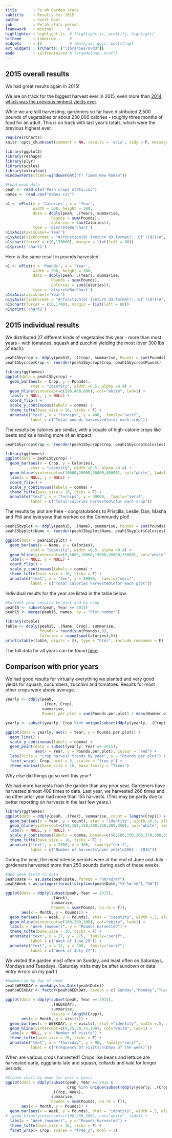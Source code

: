 ```yaml
---
title       : Pe'ah Garden stats
subtitle    : Results for 2015
author      : Scott Gaul
job         : Pe'ah stats person
framework   : minimal      # 
highlighter : highlight.js  # {highlight.js, prettify, highlight}
hitheme     : tomorrow      # 
widgets     : []            # {mathjax, quiz, bootstrap}
ext_widgets : {rCharts: ["libraries/nvd3"]} 
mode        : selfcontained # {standalone, draft}
---
```


## 2015 overall results

We had great results again in 2015! 

We are on track for the biggest harvest ever in 2015, even more than [2014 which was the previous highest yields ever](http://sgaul.github.io/peah2014/).    

While we are still harvesting, gardeners so far have distributed 2,500 pounds of vegetables or about 230,000 calories - roughly three months of food for an adult. This is on track with last year's totals, which were the previous highest ever.

```r
require(rCharts)
knitr::opts_chunk$set(comment = NA, results = 'asis', tidy = F, message = T)
```


```r
library(ggplot2)
library(reshape)
library(plyr)
library(scales)
library(extrafont)
windowsFonts(Times=windowsFont("TT Times New Roman"))

#Load peah data
peah <- read.csv("Peah crops stats.csv")
names <- read.csv("names.csv")

n1 <- nPlot(y = 'Calories', x = 'Year', 
            width = 500, height = 300,
            data = ddply(peah, .(Year), summarise, 
                    Pounds = sum(Pounds),
                    Calories = sum(Calories)),
            type = 'discreteBarChart')
n1$xAxis(axisLabel='Year')
n1$yAxis(tickFormat = "#!function(d) {return d3.format(',.0f')(d)}!#", axisLabel='Calories')
n1$chart(forceY = c(0,170000), margin = list(left = 80))
n1$print('chart1')
```

Here is the same result in pounds harvested. 

```r
n1 <- nPlot(y = 'Pounds', x = 'Year', 
            width = 500, height = 300,
            data = ddply(peah, .(Year), summarise, 
                    Pounds = sum(Pounds),
                    Calories = sum(Calories)),
            type = 'discreteBarChart')
n1$xAxis(axisLabel='Year')
n1$yAxis(tickFormat = "#!function(d) {return d3.format(',.0f')(d)}!#", axisLabel='Pounds')
n1$chart(forceY = c(0,1700), margin = list(left = 80))
n1$print('chart2')
```

## 2015 individual results

We distributed 27 different kinds of vegetables this year - more than most years - with tomatoes, squash and zucchini yielding the most (over 300 lbs of each). 

```r
peah15bycrop <- ddply(peah15, .(Crop), summarise, Pounds = sum(Pounds), Calories = sum(Calories))
peah15bycrop$Crop <- reorder(peah15bycrop$Crop, peah15bycrop$Pounds)

library(ggthemes)
ggplot(data = peah15bycrop) + 
  geom_bar(aes(x = Crop, y = Pounds), 
           stat = "identity", width =0.5, alpha =0.4) +
  geom_hline(yintercept=c(200,400,600), col="white", lwd=1) +
  labs(x = NULL, y = NULL) + 
  coord_flip() + 
  scale_y_continuous(labels = comma) + 
  theme_tufte(base_size = 16, ticks = F) + 
  annotate("text", x = "turnips", y = 400,  family="serif",
           label = c("Total pounds harvested\nfor each crop"))
```

The results by calories are similar, with a couple of high-calorie crops like beets and kale having more of an impact: 

```r
peah15bycrop$Crop <- reorder(peah15bycrop$Crop, peah15bycrop$Calories)

library(ggthemes)
ggplot(data = peah15bycrop) + 
  geom_bar(aes(x = Crop, y = Calories), 
           stat = "identity", width =0.5, alpha =0.4) +
  geom_hline(yintercept=c(10000,20000,30000,40000), col="white", lwd=1) +
  labs(x = NULL, y = NULL) + 
  coord_flip() + 
  scale_y_continuous(labels = comma) + 
  theme_tufte(base_size = 16, ticks = F) + 
  annotate("text", x = "turnips", y = 30000,  family="serif",
           label = c("Total calories harvested\nfor each crop"))
```

The results by plot are here - congratulations to Priscilla, Leslie, Dan, Masha and Phil and everyone that worked on the Community plot!

```r
peah15byplot <- ddply(peah15, .(Name), summarise, Pounds = sum(Pounds), Calories = sum(Calories))
peah15byplot$Name <- reorder(peah15byplot$Name, peah15byplot$Calories)

ggplot(data = peah15byplot) + 
  geom_bar(aes(x = Name, y = Calories), 
           stat = "identity", width =0.5, alpha =0.4) +
  geom_hline(yintercept=c(0,5000,10000,15000,20000,25000), col="white", lwd=1) +
  labs(x = NULL, y = NULL) + 
  coord_flip() + 
  scale_y_continuous(labels = comma) + 
  theme_tufte(base_size = 16, ticks = F) + 
  annotate("text", x = "Jen", y = 20000,  family="serif",
           label = c("Total calories harvested\nfor each plot"))
```


Individual results for the year are listed in the table below. 

```r
#Current year results by plot and by crop
peah15 <- subset(peah, Year == 2015)
peah15 <- merge(peah15, names, by = "Plot.number")

library(xtable)
table <- ddply(peah15, .(Name, Crop), summarise, 
               Pounds = round(sum(Pounds),0), 
               Calories = round(sum(Calories),0))
print(xtable(table, digits = 0), type = "html", include.rownames = F)
```

The full data for all years can be found [here](https://docs.google.com/spreadsheet/ccc?key=0AlYsW526rxsmdDhIVzM0VDYzRkdLOXlvcldfQkJtcnc&usp=sharing). 

## Comparison with prior years

We had good results for virtually everything we planted and very good yields for squash, cucumbers, zucchini and tomatoes. Results for most other crops were above average. 

```r
yearly <- ddply(peah, 
                .(Year, Crop), 
                summarise, 
                Pounds.per.plot = sum(Pounds.per.plot) / mean(Number.of.plots))

yearly <- subset(yearly, Crop %in% unique(subset(ddply(yearly, .(Crop), summarise, count = length(unique(Year))), count > 5)$Crop))

ggplot(data = yearly, aes(x = Year, y = Pounds.per.plot)) + 
  geom_line() + 
  scale_y_continuous(labels = comma) + 
  geom_point(data = subset(yearly, Year == 2015), 
             aes(x = Year, y = Pounds.per.plot), colour = "red") + 
  labs(title = "Crop harvest trends by year", y = "Pounds per plot") +
  facet_wrap(~ Crop, ncol = 3, scales = "free_y") + 
  theme_minimal(base_size = 16, base_family = "Times")
```

Why else did things go so well this year? 

We had more harvests from the garden than any prior year. Gardeners have harvested almost 400 times to date. Last year, we harvested 266 times and no other prior year had more than 155 harvests. (This may be partly due to better reporting on harvests in the last few years.)

```r
library(ggthemes)
ggplot(data = ddply(peah, .(Year), summarise, count = length(Crop))) + 
  geom_bar(aes(x = Year, y = count), stat = "identity", width =0.5, alpha =0.4) +
  geom_hline(yintercept=c(50,100,150,200,250,300,350), col="white", lwd=1) +
  labs(x = NULL, y = NULL) + 
  scale_y_continuous(labels = comma, breaks=c(50,100,150,200,250,300,350)) + 
  theme_tufte(base_size = 16, ticks = F) + 
  annotate("text", x = 2006, y = 300,  family="serif",
           label = c("Number of harvests\nper year\n2002 - 2015"))

```

During the year, the most intense periods were at the end of June and July - gardeners harvested more than 250 pounds during each of these weeks. 

```r
#Add week field to data
peah$Date <- as.Date(peah$Date, format = "%m/%d/%Y")
peah$Week = as.integer(format(strptime(peah$Date,"%Y-%m-%d"),"%W"))

ggplot(data = ddply(subset(peah, Year == 2015),
                    .(Week), 
                    summarise, 
                    Pounds = sum(Pounds, na.rm = T)), 
       aes(x = Month, y = Pounds)) + 
  geom_bar(aes(x = Week, y = Pounds), stat = "identity", width =.5, alpha =.4) +
  geom_hline(yintercept=c(100,200,300), col="white", lwd=1) +
  labs(x = "Week (number)", y = "Pounds harvested") + 
  theme_tufte(base_size = 16, ticks = F) + 
  annotate("text", x = 27, y = 275,  family="serif",
           label = c("Week of June 29")) + 
  annotate("text", x = 32, y = 300,  family="serif",
           label = c("Week of July 27"))
```

We visited the garden most often on Sunday, and least often on Saturdays, Mondays and Tuesdays. (Saturday visits may be after sundown or data entry errors on my part.)

```r
#Summarize by day of week
peah$WEEKDAY = weekdays(as.Date(peah$Date))
peah$WEEKDAY <- factor(peah$WEEKDAY, levels = c("Sunday","Monday","Tuesday","Wednesday","Thursday","Friday","Saturday"))

ggplot(data = ddply(subset(peah, Year == 2015),
                    .(WEEKDAY), 
                    summarise, 
                    visits = length(Crop)), 
       aes(x = Month, y = visits)) + 
  geom_bar(aes(x = WEEKDAY, y = visits), stat ="identity", width =.5, alpha =.4) +
  geom_hline(yintercept=c(0,25,50,75,100), col="white", lwd=1) +
  labs(x = NULL, y = "Number of visits") + 
  theme_tufte(base_size = 16, ticks = F) + 
  annotate("text", x = "Thursday", y = 90,  family="serif",
           label = c("Frequency of visits\n(Days of the week)"))
```

When are various crops harvested? Crops like beans and lettuce are harvested early, eggplants late and squash, collards and kale for longer periods.

```r
#Create chart by week for past x years
ggplot(data = ddply(subset(peah, Year == 2015 &  
                           Crop %in% unique(subset(ddply(yearly, .(Crop), summarise, count = length(unique(Year))), count > 7)$Crop)),
                    .(Crop, Week), 
                    summarise, 
                    Pounds = sum(Pounds, na.rm = T)), 
       aes(x = Month, y = Pounds)) + 
  geom_bar(aes(x = Week, y = Pounds), stat = "identity", width =.5, alpha =.4) +
#  geom_hline(yintercept=c(100,200,300), col="white", lwd=1) +
  labs(x = "Week (number)", y = "Pounds harvested") + 
  theme_tufte(base_size = 16, ticks = F) + 
  facet_wrap(~ Crop, scales = "free_y", ncol = 3)
```

